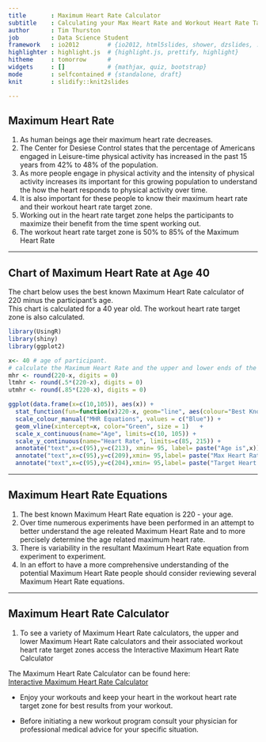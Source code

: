 ```yaml
---
title       : Maximum Heart Rate Calculator 
subtitle    : Calculating your Max Heart Rate and Workout Heart Rate Target Zones
author      : Tim Thurston 
job         : Data Science Student
framework   : io2012        # {io2012, html5slides, shower, dzslides, ...}
highlighter : highlight.js  # {highlight.js, prettify, highlight}
hitheme     : tomorrow      # 
widgets     : []            # {mathjax, quiz, bootstrap}
mode        : selfcontained # {standalone, draft}
knit        : slidify::knit2slides

---
```

## Maximum Heart Rate

1. As human beings age their maximum heart rate decreases.  
2. The Center for Desiese Control states that the percentage of Americans engaged in Leisure-time physical activity has increased in the past 15 years from 42% to 48% of the population.
3. As more people engage in physical activity and the intensity of physical activity increases its important for this growing population to understand the how the heart responds to physical activity over time. 
4. It is also important for these people to know their maximum heart rate and their workout heart rate target zone.  
5. Working out in the heart rate target zone helps the participants to maximize their benefit from the time spent working out. 
6. The workout heart rate target zone is 50% to 85% of the Maximum Heart Rate

---

## Chart of Maximum Heart Rate at Age 40

The chart below uses the best known Maximum Heart Rate calculator of 220 minus the participant's age.  
This chart is calculated for a 40 year old.  The workout heart rate target zone is also calculated. 

```r
library(UsingR)
library(shiny)
library(ggplot2)

x<- 40 # age of participant. 
# calculate the Maximum Heart Rate and the upper and lower ends of the workout heart rate target zone 
mhr <- round(220-x, digits = 0)
ltmhr <- round(.5*(220-x), digits = 0)
utmhr <- round(.85*(220-x), digits = 0)

ggplot(data.frame(x=c(10,105)), aes(x)) +
  stat_function(fun=function(x)220-x, geom="line", aes(colour="Best Known"), size=1) +
  scale_colour_manual("MHR Equations", values = c("Blue")) +
  geom_vline(xintercept=x, color="Green", size = 1)   +
  scale_x_continuous(name="Age", limits=c(10, 105)) +
  scale_y_continuous(name="Heart Rate", limits=c(85, 215)) +
  annotate("text",x=c(95),y=c(213), xmin= 95, label= paste("Age is",x)) +
  annotate("text",x=c(95),y=c(209),xmin= 95,label= paste("Max Heart Rate is",mhr)) +
  annotate("text",x=c(95),y=c(204),xmin= 95,label= paste("Target Heart Rate is", ltmhr,"to", utmhr))

```

---

## Maximum Heart Rate Equations

1. The best known Maximum Heart Rate equation is 220 - your age.
2. Over time numerous experiments have been performed in an attempt to better understand the age releated Maximum Heart Rate and to more percisely determine the age related maximum heart rate.
3. There is variability in the resultant Maximum Heart Rate equation from experiment to experiment.  
4. In an effort to have a more comprehensive understanding of the potential Maximum Heart Rate people should consider reviewing several Maximum Heart Rate equations.


---

## Maximum Heart Rate Calculator

1. To see a variety of Maximum Heart Rate calculators, the upper and lower Maximum Heart Rate calculators and their associated workout heart rate target zones access the Interactive Maximum Heart Rate Calculator

The Maximum Heart Rate Calculator can be found here:   
[Interactive Maximum Heart Rate Calculator](https://thurstont.shinyapps.io/MHR1/ "DDP Class Project")
  
  
  
  
* Enjoy your workouts and keep your heart in the workout heart rate target zone for best results from your workout.

* Before initiating a new workout program consult your physician for professional medical advice for your specific situation. 




